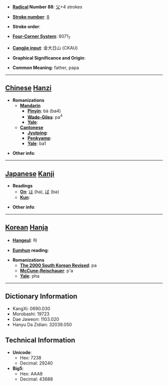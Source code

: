 * '''[[Wiktionary:Chinese radical index| Radical]] Number 88''': [[Wiktionary:Chinese radical index 父|父]]+4 strokes

* '''[[Wiktionary:Chinese total strokes index|Stroke number]]''': [[Wiktionary:Chinese total strokes index 8|8]]

* '''Stroke order''': 

* '''[[Wiktionary:Chinese four corner index|Four-Corner System]]''': 8071<sub>7</sub>

* '''[[Wiktionary:Chinese Cangjie index|Cangjie input]]''': 金大日山 (CKAU)

* '''Graphical Significance and Origin''': 

* '''Common Meaning''': father, papa

----

== [[Chinese]] [[Hanzi]] ==

* '''Romanizations'''
** '''[[Mandarin]]'''
*** '''[[Pinyin]]''': bà (ba4)
*** '''[[Wade-Giles]]''': pa<sup>4</sup>
*** '''[[Yale]]''': 
** '''[[Cantonese]]'''
*** '''[[Jyutping]]''':
*** '''[[Penkyamp]]''': 
*** '''[[Yale]]''': ba1

* '''Other info''': 

----

== [[Japanese]] [[Kanji]] ==

* '''Readings'''
** '''[[On]]''': [[は]] (ha), [[ば]] (ba)
** '''[[Kun]]''': 

* '''Other info''':  

----

== [[Korean]] [[Hanja]] ==

* '''[[Hangeul]]''': 파

* '''[[Eumhun]] reading''': 

* '''Romanizations'''
** '''[[The 2000 South Korean Revised Romanization|The 2000 South Korean Revised]]''': pa
** '''[[McCune-Reischauer]]''': p'a
** '''[[Yale]]''': pha

----

== Dictionary Information ==

* KangXi: 0690.030
* Morobashi: 19723
* Dae Jaweon: 1103.020
* Hanyu Da Zidian: 32039.050

== Technical Information ==

* '''Unicode''':
** Hex: 7238
** Decimal: 29240
* '''Big5''':
** Hex: AAA8
** Decimal: 43688